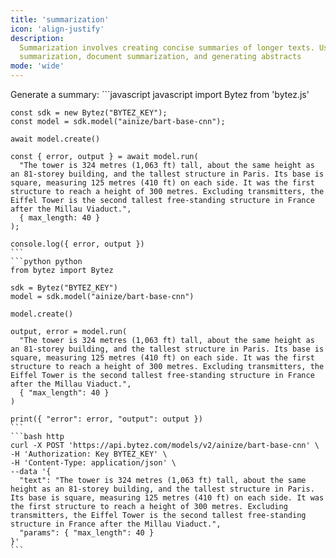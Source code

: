 ```yaml
---
title: 'summarization'
icon: 'align-justify'
description:
  Summarization involves creating concise summaries of longer texts. Use cases include news
  summarization, document summarization, and generating abstracts
mode: 'wide'
---
```


<Accordion defaultOpen title="Basic usage">
  Generate a summary:

  <CodeGroup>
    ```javascript javascript
    import Bytez from 'bytez.js'

    const sdk = new Bytez("BYTEZ_KEY");
    const model = sdk.model("ainize/bart-base-cnn");

    await model.create()

    const { error, output } = await model.run(
      "The tower is 324 metres (1,063 ft) tall, about the same height as an 81-storey building, and the tallest structure in Paris. Its base is square, measuring 125 metres (410 ft) on each side. It was the first structure to reach a height of 300 metres. Excluding transmitters, the Eiffel Tower is the second tallest free-standing structure in France after the Millau Viaduct.",
      { max_length: 40 }
    );

    console.log({ error, output })
    ```
    ```python python
    from bytez import Bytez

    sdk = Bytez("BYTEZ_KEY")
    model = sdk.model("ainize/bart-base-cnn")

    model.create()

    output, error = model.run(
      "The tower is 324 metres (1,063 ft) tall, about the same height as an 81-storey building, and the tallest structure in Paris. Its base is square, measuring 125 metres (410 ft) on each side. It was the first structure to reach a height of 300 metres. Excluding transmitters, the Eiffel Tower is the second tallest free-standing structure in France after the Millau Viaduct.",
      { "max_length": 40 }
    )

    print({ "error": error, "output": output })
    ```
    ```bash http
    curl -X POST 'https://api.bytez.com/models/v2/ainize/bart-base-cnn' \
    -H 'Authorization: Key BYTEZ_KEY' \
    -H 'Content-Type: application/json' \
    --data '{
      "text": "The tower is 324 metres (1,063 ft) tall, about the same height as an 81-storey building, and the tallest structure in Paris. Its base is square, measuring 125 metres (410 ft) on each side. It was the first structure to reach a height of 300 metres. Excluding transmitters, the Eiffel Tower is the second tallest free-standing structure in France after the Millau Viaduct.",
      "params": { "max_length": 40 }
    }'
    ```

  </CodeGroup>
</Accordion>
